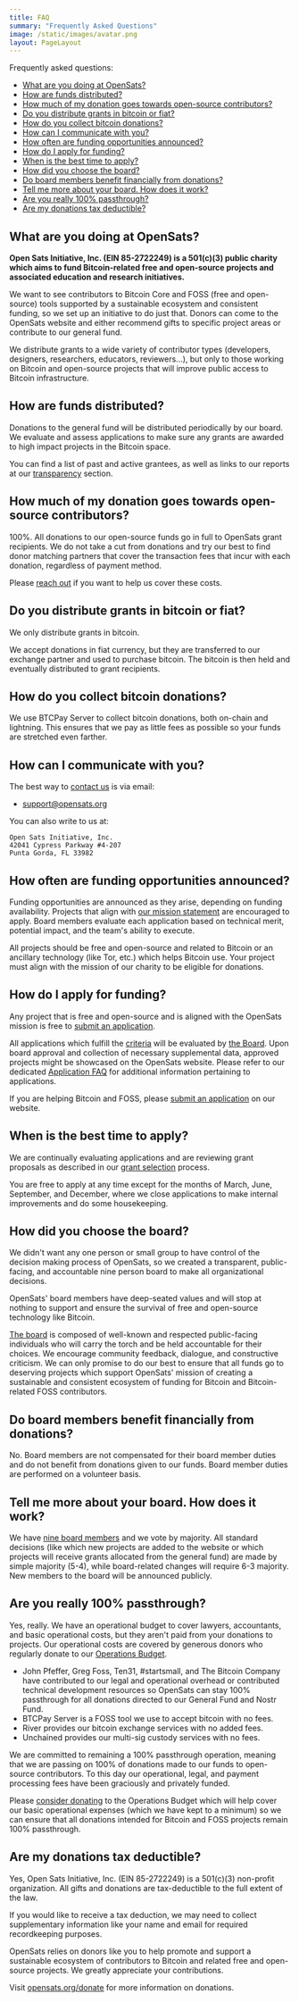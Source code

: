 ```yaml
---
title: FAQ
summary: "Frequently Asked Questions"
image: /static/images/avatar.png
layout: PageLayout
---
```


Frequently asked questions:

- [What are you doing at OpenSats?](#what-are-you-doing-at-opensats)
- [How are funds distributed?](#how-are-funds-distributed)
- [How much of my donation goes towards open-source contributors?](#how-much-of-my-donation-goes-towards-open-source-contributors)
- [Do you distribute grants in bitcoin or fiat?](#do-you-distribute-grants-in-bitcoin-or-fiat)
- [How do you collect bitcoin donations?](#how-do-you-collect-bitcoin-donations)
- [How can I communicate with you?](#how-can-i-communicate-with-you)
- [How often are funding opportunities announced?](#how-often-are-funding-opportunities-announced)
- [How do I apply for funding?](#how-do-i-apply-for-funding)
- [When is the best time to apply?](#when-is-the-best-time-to-apply)
- [How did you choose the board?](#how-did-you-choose-the-board)
- [Do board members benefit financially from donations?](#do-board-members-benefit-financially-from-donations)
- [Tell me more about your board. How does it work?](#tell-me-more-about-your-board-how-does-it-work)
- [Are you really 100% passthrough?](#are-you-really-100-passthrough)
- [Are my donations tax deductible?](#are-my-donations-tax-deductible)

## What are you doing at OpenSats?

**Open Sats Initiative, Inc. (EIN 85-2722249) is a 501(c)(3) public charity which
aims to fund Bitcoin-related free and open-source projects and associated
education and research initiatives.**

We want to see contributors to Bitcoin Core and FOSS (free and open-source)
tools supported by a sustainable ecosystem and consistent funding, so we set up
an initiative to do just that. Donors can come to the OpenSats website and
either recommend gifts to specific project areas or contribute to our general
fund.

We distribute grants to a wide variety of contributor types (developers,
designers, researchers, educators, reviewers...), but only to those working on
Bitcoin and open-source projects that will improve public access to Bitcoin
infrastructure.

## How are funds distributed?

Donations to the general fund will be distributed periodically by our board. We
evaluate and assess applications to make sure any grants are awarded to high
impact projects in the Bitcoin space.

You can find a list of past and active grantees, as well as links to our reports
at our [transparency](/transparency) section.

## How much of my donation goes towards open-source contributors?

100%. All donations to our open-source funds go in full to OpenSats grant
recipients. We do not take a cut from donations and try our best to find donor
matching partners that cover the transaction fees that incur with each donation,
regardless of payment method.

Please [reach out] if you want to help us cover these costs.

[reach out]: mailto:support@opensats.org

## Do you distribute grants in bitcoin or fiat?

We only distribute grants in bitcoin.

We accept donations in fiat currency, but they are transferred to our exchange
partner and used to purchase bitcoin. The bitcoin is then held and eventually
distributed to grant recipients.

## How do you collect bitcoin donations?

We use BTCPay Server to collect bitcoin donations, both on-chain and lightning.
This ensures that we pay as little fees as possible so your funds are stretched
even farther.

## How can I communicate with you?

The best way to [contact us](/contact) is via email:

- support@opensats.org

You can also write to us at:

```
Open Sats Initiative, Inc. 
42041 Cypress Parkway #4-207 
Punta Gorda, FL 33982
```

## How often are funding opportunities announced?

Funding opportunities are announced as they arise, depending on funding
availability. Projects that align with [our mission statement][mission] are
encouraged to apply. Board members evaluate each application based on technical
merit, potential impact, and the team's ability to execute.

All projects should be free and open-source and related to Bitcoin or an
ancillary technology (like Tor, etc.) which helps Bitcoin use. Your project must
align with the mission of our charity to be eligible for donations.

## How do I apply for funding?

Any project that is free and open-source and is aligned with the OpenSats
mission is free to [submit an application](/apply).

All applications which fulfill the [criteria](/apply#criteria) will be evaluated
by [the Board][board]. Upon board approval and collection of necessary
supplemental data, approved projects might be showcased on the OpenSats website.
Please refer to our dedicated [Application FAQ](/faq/application) for additional
information pertaining to applications.

If you are helping Bitcoin and FOSS, please [submit an application](/apply) on
our website.

## When is the best time to apply?

We are continually evaluating applications and are reviewing grant proposals as
described in our [grant selection](/selection) process.

You are free to apply at any time except for the months of March, June,
September, and December, where we close applications to make internal
improvements and do some housekeeping.

## How did you choose the board?

We didn't want any one person or small group to have control of the decision
making process of OpenSats, so we created a transparent, public-facing, and
accountable nine person board to make all organizational decisions.

OpenSats' board members have deep-seated values and will stop at nothing to
support and ensure the survival of free and open-source technology like Bitcoin.

[The board][board] is composed of well-known and respected public-facing
individuals who will carry the torch and be held accountable for their choices.
We encourage community feedback, dialogue, and constructive criticism. We can
only promise to do our best to ensure that all funds go to deserving projects
which support OpenSats' mission of creating a sustainable and consistent
ecosystem of funding for Bitcoin and Bitcoin-related FOSS contributors.

## Do board members benefit financially from donations?

No. Board members are not compensated for their board member duties and do not
benefit from donations given to our funds. Board member duties are performed on
a volunteer basis.

## Tell me more about your board. How does it work?

We have [nine board members][board] and we vote by majority. All standard
decisions (like which new projects are added to the website or which projects
will receive grants allocated from the general fund) are made by simple majority
(5-4), while board-related changes will require 6-3 majority. New members to the
board will be announced publicly.

## Are you really 100% passthrough?

Yes, really. We have an operational budget to cover lawyers, accountants, and
basic operational costs, but they aren't paid from your donations to projects.
Our operational costs are covered by generous donors who regularly donate to our
[Operations Budget][ops].

- John Pfeffer, Greg Foss, Ten31, #startsmall, and The Bitcoin Company have contributed to our legal and operational overhead or contributed technical development resources so OpenSats can stay 100% passthrough for all donations directed to our General Fund and Nostr Fund.
- BTCPay Server is a FOSS tool we use to accept bitcoin with no fees.
- River provides our bitcoin exchange services with no added fees.
- Unchained provides our multi-sig custody services with no fees.

We are committed to remaining a 100% passthrough operation, meaning that we are
passing on 100% of donations made to our funds to open-source contributors. To
this day our operational, legal, and payment processing fees have been
graciously and privately funded.

Please [consider donating][ops] to the Operations Budget which will help cover
our basic operational expenses (which we have kept to a minimum) so we can
ensure that all donations intended for Bitcoin and FOSS projects remain 100%
passthrough.

## Are my donations tax deductible?

Yes, Open Sats Initiative, Inc. (EIN 85-2722249) is a 501(c)(3) non-profit
organization. All gifts and donations are tax-deductible to the full extent of
the law.

If you would like to receive a tax deduction, we may need to collect
supplementary information like your name and email for required recordkeeping
purposes.

OpenSats relies on donors like you to help promote and support a sustainable
ecosystem of contributors to Bitcoin and related free and open-source projects.
We greatly appreciate your contributions.

Visit [opensats.org/donate](/donate) for more information on donations.

[mission]: /mission
[board]: /about#board-of-directors
[ops]: /funds/ops
